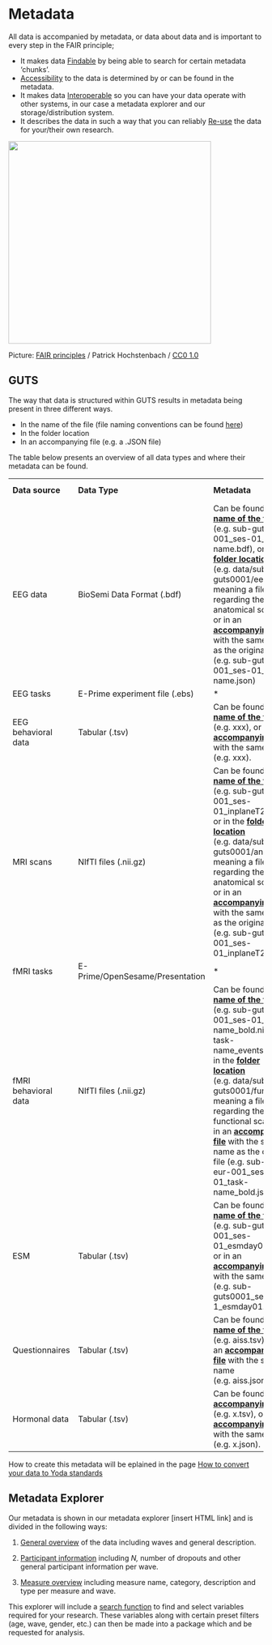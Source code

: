 # Metadata

All data is accompanied by metadata, or data about data and is important to every step in the FAIR principle;

-   It makes data [Findable]{.underline} by being able to search for certain metadata 'chunks'.
-   [Accessibility]{.underline} to the data is determined by or can be found in the metadata.
-   It makes data [Interoperable]{.underline} so you can have your data operate with other systems, in our case a metadata explorer and our storage/distribution system.
-   It describes the data in such a way that you can reliably [Re-use]{.underline} the data for your/their own research.

![](images/fair-data.png){width="400"}

Picture: [FAIR principles](https://www.ugent.be/img/doza/beleid/fair-data.png) / Patrick Hochstenbach / [CC0 1.0](https://creativecommons.org/publicdomain/zero/1.0/)

## GUTS

The way that data is structured within GUTS results in metadata being present in three different ways.

-   In the name of the file (file naming conventions can be found [here](https://eduardklap.github.io/guts-rdm/file-naming.html))
-   In the folder location
-   In an accompanying file (e.g. a .JSON file)

The table below presents an overview of all data types and where their metadata can be found.

|                      |                                 |                                                                                                                                                                                                                                                                                                                                                                                                  |                                       |
|--------------|--------------|-------------------------------|--------------|
| **Data source**      | **Data Type**                   | **Metadata**                                                                                                                                                                                                                                                                                                                                                                                     | **Metadata format**                   |
| EEG data             | BioSemi Data Format (.bdf)      | Can be found in the [**name of the file**]{.underline} (e.g. sub-guts-eur-001_ses-01_task-name.bdf), or in the [**folder location**]{.underline} (e.g. data/sub-guts0001/eeg/\*, meaning a file regarding the anatomical scans), or in an [**accompanying file**]{.underline} with the same name as the original file (e.g. sub-guts-eur-001_ses-01_taks-name.json)                                              | Filename, folder location, .json file |
| EEG tasks            | E-Prime experiment file (.ebs)  | \*                                                                                                                                                                                                                                                                                                                                                                                               | \*                                    |
| EEG behavioral data  | Tabular (.tsv)                  | Can be found in the [**name of the file**]{.underline} (e.g. xxx), or in an [**accompanying file**]{.underline} with the same name (e.g. xxx).                                                                                                                                                                                                                                                   | Filename, .json file                  |
| MRI scans            | NIfTI files (.nii.gz)           | Can be found in the [**name of the file**]{.underline} (e.g. sub-guts-eur-001_ses-01_inplaneT2.nii.gz), or in the [**folder location**]{.underline} (e.g. data/sub-guts0001/anat/\*, meaning a file regarding the anatomical scans), or in an [**accompanying file**]{.underline} with the same name as the original file (e.g. sub-guts-eur-001_ses-01_inplaneT2.json)                          | Filename, folder location, .json file |
| fMRI tasks           | E-Prime/OpenSesame/Presentation | \*                                                                                                                                                                                                                                                                                                                                                                                               | \*                                    |
| fMRI behavioral data | NIfTI files (.nii.gz)           | Can be found in the [**name of the file**]{.underline} (e.g. sub-guts-eur-001_ses-01_task-name_bold.nii.gz or task-name_events.tsv), or in the [**folder location**]{.underline} (e.g. data/sub-guts0001/func/\*, meaning a file regarding the functional scans), or in an [**accompanying file**]{.underline} with the same name as the original file (e.g. sub-guts-eur-001_ses-01_task-name_bold.json) | Filename, folder location, .json file |
| ESM                  | Tabular (.tsv)                  | Can be found in the [**name of the file**]{.underline} (e.g. sub-guts-eur-001_ses-01_esmday01.tsv), or in an [**accompanying file**]{.underline} with the same name (e.g. sub-guts0001_ses-1_esmday01.json).                                                                                                                                                                                     | Filename, .json file                  |
| Questionnaires       | Tabular (.tsv)                  | Can be found in the [**name of the file**]{.underline} (e.g. aiss.tsv), or in an [**accompanying file**]{.underline} with the same name (e.g. aiss.json).                                                                                                                                                                                                                                        | Filename, .json file                  |
| Hormonal data        | Tabular (.tsv)                  | Can be found in the [**accompanying file**]{.underline} (e.g. x.tsv), or in an [**accompanying file**]{.underline} with the same name (e.g. x.json).                                                                                                                                                                                                                                             | Filename, .json file                  |

How to create this metadata will be eplained in the page [How to convert your data to Yoda standards](https://eduardklap.github.io/guts-rdm/how-to-save-your-data.html)

## Metadata Explorer

Our metadata is shown in our metadata explorer \[insert HTML link\] and is divided in the following ways:

1.  [General overview]{.underline} of the data including waves and general description.

2.  [Participant information]{.underline} including *N,* number of dropouts and other general participant information per wave.

3.  [Measure overview]{.underline} including measure name, category, description and type per measure and wave.

This explorer will include a [search function]{.underline} to find and select variables required for your research. These variables along with certain preset filters (age, wave, gender, etc.) can then be made into a package which and be requested for analysis.

